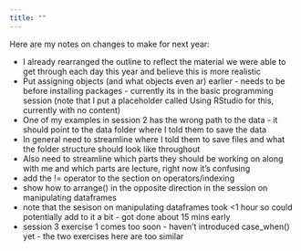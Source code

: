 ```yaml
---
title: ""
---
```


Here are my notes on changes to make for next year:

- I already rearranged the outline to reflect the material we were able to get through each day this year and believe this is more realistic
- Put assigning objects (and what objects even ar) earlier - needs to be before installing packages - currently its in the basic programming session (note that I put a placeholder called Using RStudio for this, currently with no content)
- One of my examples in session 2 has the wrong path to the data - it should point to the data folder where I told them to save the data
- In general need to streamline where I told them to save files and what the folder structure should look like throughout
- Also need to streamline which parts they should be working on along with me and which parts are lecture, right now it's confusing
- add the != operator to the section on operators/indexing
- show how to arrange() in the opposite direction in the session on manipulating dataframes
- note that the sesison on manipulating dataframes took <1 hour so could potentially add to it a bit - got done about 15 mins early
- session 3 exercise 1 comes too soon - haven't introduced case_when() yet - the two exercises here are too similar

